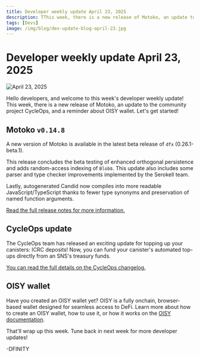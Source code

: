 ```yaml
---
title: Developer weekly update April 23, 2025
description: TThis week, there is a new release of Motoko, an update to the community project CycleOps, and a reminder about OISY wallet.
tags: [Devs]
image: /img/blog/dev-update-blog-april-23.jpg
---
```


# Developer weekly update April 23, 2025

![April 23, 2025](../../static/img/blog/dev-update-blog-april-23.jpg)

Hello developers, and welcome to this week's developer weekly update! This week, there is a new release of Motoko, an update to the community project CycleOps, and a reminder about OISY wallet. Let's get started!

## Motoko `v0.14.8`

A new version of Motoko is available in the latest beta release of `dfx` (0.26.1-beta.1).

This release concludes the beta testing of enhanced orthogonal persistence and adds random-access indexing of `Blob`s. This update also includes some parser and type checker improvements implemented by the Serokell team.

Lastly, autogenerated Candid now compiles into more readable JavaScript/TypeScript thanks to fewer type synonyms and preservation of named function arguments.

[Read the full release notes for more information.](https://forum.dfinity.org/t/some-notable-features-in-the-new-moc-0-14-8/44302)

## CycleOps update

The CycleOps team has released an exciting update for topping up your canisters: ICRC deposits! Now, you can fund your canister's automated top-ups directly from an SNS's treasury funds.

[You can read the full details on the CycleOps changelog.](https://docs.cycleops.dev/changelog/icrc-deposits)

## OISY wallet

Have you created an OISY wallet yet? OISY is a fully onchain, browser-based wallet designed for seamless access to DeFi. Learn more about how to create an OISY wallet, how to use it, or how it works on the [OISY documentation](https://docs.oisy.com/using-oisy-wallet/how-tos/creating-a-wallet).

That'll wrap up this week. Tune back in next week for more developer updates!

-DFINITY
